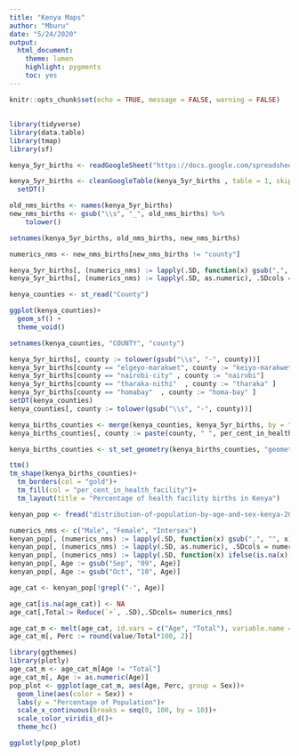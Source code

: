 ```yaml
---
title: "Kenya Maps"
author: "Mburu"
date: "5/24/2020"
output:
  html_document:
    theme: lumen
    highlight: pygments
    toc: yes
---
```


```r
knitr::opts_chunk$set(echo = TRUE, message = FALSE, warning = FALSE)
```

## 

```r
library(tidyverse)
library(data.table)
library(tmap)
library(sf)
```


```r
kenya_5yr_births <- readGoogleSheet("https://docs.google.com/spreadsheets/d/e/2PACX-1vSf-yNXNk68cIOH0Rb6alaDk9SxKEMm3h6kb2p8jxT8oMdfj4OqUDbs2Ln9OOGGCI9V7SNiZJCDWm4H/pubhtml")

kenya_5yr_births <- cleanGoogleTable(kenya_5yr_births , table = 1, skip = 1 ) %>%
  setDT()
```



```r
old_nms_births <- names(kenya_5yr_births)
new_nms_births <- gsub("\\s", "_", old_nms_births) %>%
    tolower()

setnames(kenya_5yr_births, old_nms_births, new_nms_births)
```


```r
numerics_nms <- new_nms_births[new_nms_births != "county"]

kenya_5yr_births[, (numerics_nms) := lapply(.SD, function(x) gsub(",", "", x)), .SDcols = numerics_nms]
kenya_5yr_births[, (numerics_nms) := lapply(.SD, as.numeric), .SDcols = numerics_nms]
```


```r
kenya_counties <- st_read("County")

ggplot(kenya_counties)+
  geom_sf() +
  theme_void()
```


```r
setnames(kenya_counties, "COUNTY", "county")

```

```r
kenya_5yr_births[, county := tolower(gsub("\\s", "-", county))]
kenya_5yr_births[county == "elgeyo-marakwet", county := "keiyo-marakwet" ]
kenya_5yr_births[county == "nairobi-city" , county := "nairobi"]
kenya_5yr_births[county == "tharaka-nithi"  , county := "tharaka" ]
kenya_5yr_births[county == "homabay"  , county := "homa-bay" ]
setDT(kenya_counties)
kenya_counties[, county := tolower(gsub("\\s", "-", county))]

kenya_births_counties <- merge(kenya_counties, kenya_5yr_births, by = "county" )
kenya_births_counties[, county := paste(county, " ", per_cent_in_health_facility,"%", sep = "" )]

kenya_births_counties <- st_set_geometry(kenya_births_counties, "geometry")
```


```r
ttm()
tm_shape(kenya_births_counties)+
  tm_borders(col = "gold")+
  tm_fill(col = "per_cent_in_health_facility")+
  tm_layout(title = "Percentage of health facility births in Kenya")
```

```r
kenyan_pop <- fread("distribution-of-population-by-age-and-sex-kenya-2019-census-volume-iii.csv")
```


```r
numerics_nms <- c("Male", "Female", "Intersex")
kenyan_pop[, (numerics_nms) := lapply(.SD, function(x) gsub(",", "", x)), .SDcols = numerics_nms]
kenyan_pop[, (numerics_nms) := lapply(.SD, as.numeric), .SDcols = numerics_nms]
kenyan_pop[, (numerics_nms) := lapply(.SD, function(x) ifelse(is.na(x), 0, x)), .SDcols = numerics_nms]
kenyan_pop[, Age := gsub("Sep", "09", Age)]
kenyan_pop[, Age := gsub("Oct", "10", Age)]
```


```r
age_cat <- kenyan_pop[!grepl("-", Age)]

age_cat[is.na(age_cat)] <- NA
age_cat[,Total:= Reduce(`+`, .SD),.SDcols= numerics_nms]
```


```r
age_cat_m <- melt(age_cat, id.vars = c("Age", "Total"), variable.name = "Sex")
age_cat_m[, Perc := round(value/Total*100, 2)]
```


```r
library(ggthemes)
library(plotly)
age_cat_m <- age_cat_m[Age != "Total"]
age_cat_m[, Age := as.numeric(Age)]
pop_plot <- ggplot(age_cat_m, aes(Age, Perc, group = Sex))+
  geom_line(aes(color = Sex)) +
  labs(y = "Percentage of Population")+
  scale_x_continuous(breaks = seq(0, 100, by = 10))+
  scale_color_viridis_d()+
  theme_hc()

ggplotly(pop_plot)
```

